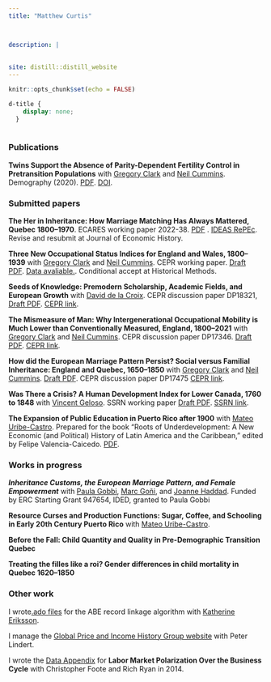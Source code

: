 ```yaml
---
title: "Matthew Curtis"



description: |
 
 
site: distill::distill_website
---
```


```r
knitr::opts_chunk$set(echo = FALSE)
```

```css
d-title {
    display: none;
  }
  
```
::: {}
### Publications
**Twins Support the Absence of Parity-Dependent Fertility Control in Pretransition Populations**
with [Gregory Clark](http://faculty.econ.ucdavis.edu/faculty/gclark/) and [Neil Cummins](http://neilcummins.com/). 
Demography (2020). [PDF](./pdfs/ccc-twins.pdf). [DOI](https://doi.org/10.1007/s13524-020-00898-0).

### Submitted papers


**The Her in Inheritance: How Marriage Matching Has Always Mattered, Quebec 1800–1970**. ECARES working paper 2022-38.  [PDF](./pdfs/jmp-matt-curtis.pdf) . [IDEAS RePEc](https://ideas.repec.org/p/eca/wpaper/2013-351619.html). Revise and resubmit at Journal of Economic History.

**Three New Occupational Status Indices for England and Wales, 1800--1939**
with [Gregory Clark](http://faculty.econ.ucdavis.edu/faculty/gclark/) and [Neil Cummins](http://neilcummins.com/). 
CEPR working paper.  [Draft PDF](./pdfs/ccc-occupational-indices-draft.pdf). [Data avaliable.](http://mjdcurtis.com/links). Conditional accept at Historical Methods.

**Seeds of Knowledge: Premodern Scholarship, Academic Fields, and European Growth**
with [David de la Croix](https://perso.uclouvain.be/david.delacroix/). CEPR discussion paper DP18321, [Draft PDF](./pdfs/knowledge-growth.pdf). [CEPR link](https://cepr.org/publications/dp18321).

**The Mismeasure of Man: Why Intergenerational Occupational Mobility is Much Lower than Conventionally Measured, England, 1800--2021**
with [Gregory Clark](http://faculty.econ.ucdavis.edu/faculty/gclark/) and [Neil Cummins](http://neilcummins.com/). CEPR discussion paper DP17346. [Draft PDF](./pdfs/ccc-mobility-draft.pdf). [CEPR link](https://cepr.org/publications/dp17346).



**How did the European Marriage Pattern Persist? Social versus Familial Inheritance: England and Quebec, 1650--1850**
with [Gregory Clark](http://faculty.econ.ucdavis.edu/faculty/gclark/) and [Neil Cummins](http://neilcummins.com/). 
[Draft PDF](./pdfs/ccc-emp-draft.pdf). CEPR discussion paper DP17475  [CEPR link](https://cepr.org/publications/dp17475).

**Was There a Crisis? A Human Development Index for Lower Canada, 1760 to 1848** with [Vincent Geloso](https://vincentgeloso.com). SSRN working paper [Draft PDF](./pdfs/curtis-geloso-crisis-draft.pdf). [SSRN link](https://papers.ssrn.com/sol3/papers.cfm?abstract_id=4210269).

**The Expansion of Public Education in Puerto Rico after 1900** with [Mateo Uribe-Castro](https://uribecastro.wordpress.com). Prepared for the book "Roots of Underdevelopment: A New Economic (and Political) History of Latin America and the Caribbean," edited by Felipe Valencia-Caicedo. [PDF](curtis-uribecastro-pr-edu-draft.pdf).


### Works in progress
***Inheritance Customs, the European Marriage Pattern, and Female Empowerment*** with [Paula Gobbi](https://sites.google.com/site/gobbipaula/), [Marc Goñi](https://sites.google.com/site/marcgonitrafach/), and [Joanne Haddad](https://sites.google.com/view/joannehaddad/). Funded by ERC Starting Grant 947654, IDED, granted to Paula Gobbi

**Resource Curses and Production Functions: Sugar, Coffee, and Schooling in Early 20th Century Puerto Rico** with [Mateo Uribe-Castro](https://uribecastro.wordpress.com).


**Before the Fall: Child Quantity and Quality in Pre-Demographic Transition Quebec**

**Treating the filles like a roi? Gender differences in child mortality in Quebec 1620--1850**



### Other work

I wrote[.ado files](https://drive.google.com/file/d/1y12GQm-fjpBJbbMS6dDPGB2s9B7VkrLw/view) for the ABE record linkage algorithm with [Katherine Eriksson](http://kaeriksson.ucdavis.edu/).

I manage the [Global Price and Income History Group website](https://gpih.ucdavis.edu/) with Peter Lindert.

I wrote the [Data Appendix](https://data.nber.org/data-appendix/c13427/appendix.pdf)  for **Labor Market Polarization Over the Business Cycle** with Christopher Foote and Rich Ryan in 2014.
::: 
